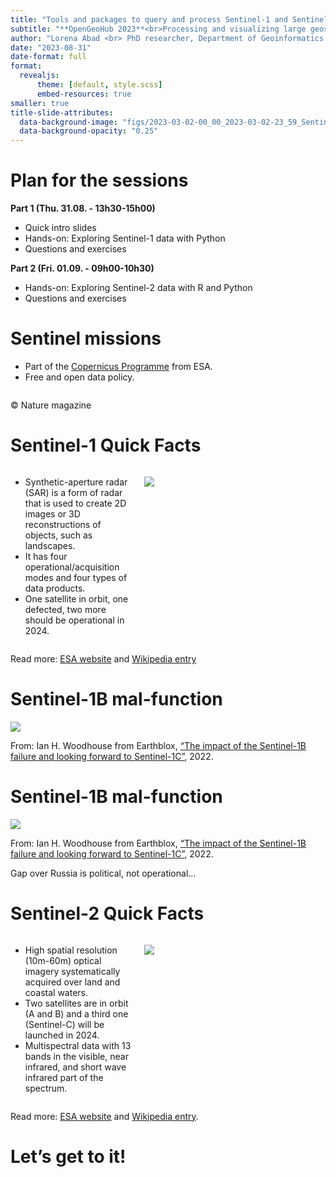 ```yaml
---
title: "Tools and packages to query and process Sentinel-1 and Sentinel-2 data with R and Python"
subtitle: "**OpenGeoHub 2023**<br>Processing and visualizing large geospatial data using R, Python and Julia"
author: "Lorena Abad <br> PhD researcher, Department of Geoinformatics - Z_GIS, University of Salzburg"
date: "2023-08-31"
date-format: full
format: 
  revealjs:
      theme: [default, style.scss]
      embed-resources: true
smaller: true
title-slide-attributes:
  data-background-image: "figs/2023-03-02-00_00_2023-03-02-23_59_Sentinel-2_L2A_SWIR.png"
  data-background-opacity: "0.25"
---
```


# Plan for the sessions

**Part 1 (Thu. 31.08. - 13h30-15h00)**

- Quick intro slides 
- Hands-on: Exploring Sentinel-1 data with Python
- Questions and exercises

**Part 2 (Fri. 01.09. - 09h00-10h30)**

- Hands-on: Exploring Sentinel-2 data with R and Python
- Questions and exercises


# Sentinel missions
- Part of the [Copernicus Programme](https://en.wikipedia.org/wiki/Copernicus_Programme) from ESA.
- Free and open data policy.

![[](https://www.nature.com/articles/508160a)](https://media.springernature.com/lw703/springer-static/image/art%3A10.1038%2F508160a/MediaObjects/41586_2014_Article_BF508160a_Figc_HTML.png?as=webp)

::: aside
© Nature magazine
:::

# Sentinel-1 Quick Facts

:::: {.columns}

::: {.column width="40%"}
- Synthetic-aperture radar (SAR) is a form of radar that is used to create 2D images or 3D reconstructions of objects, such as landscapes.
- It has four operational/acquisition modes and four types of data products.
- One satellite in orbit, one defected, two more should be operational in 2024.
:::

::: {.column width="60%"}

![](https://sentinel.esa.int/documents/247904/4603794/Sentinel-1-Infographic.jpg)
:::

::::


Read more: [ESA website](https://sentinels.copernicus.eu/web/sentinel/missions/sentinel-1) and [Wikipedia entry](https://en.wikipedia.org/wiki/Sentinel-1)

# Sentinel-1B mal-function

![](https://uploads-ssl.webflow.com/60d1d38b8d988b72add3acc5/62fcaed4d56a117f8d894550_Sentinel-1B-image1-earth-blox.png)

From: Ian H. Woodhouse from Earthblox, ["The impact of the Sentinel-1B failure and looking forward to Sentinel-1C"](https://www.earthblox.io/blog/the-impact-of-the-sentinel-1b-failure-and-looking-forward-to-sentinel-1c), 2022.

# Sentinel-1B mal-function

![](https://uploads-ssl.webflow.com/60d1d38b8d988b72add3acc5/62fcae8f003ceb4d8adb0fb8_Sentinel-1B-image2-earth-blox.png)

From: Ian H. Woodhouse from Earthblox, ["The impact of the Sentinel-1B failure and looking forward to Sentinel-1C"](https://www.earthblox.io/blog/the-impact-of-the-sentinel-1b-failure-and-looking-forward-to-sentinel-1c), 2022.

::: {.notes}
Gap over Russia is political, not operational...
:::


# Sentinel-2 Quick Facts

:::: {.columns}

::: {.column width="40%"}
- High spatial resolution (10m-60m) optical imagery systematically acquired over land and coastal waters.
- Two satellites are in orbit (A and B) and a third one (Sentinel-C) will be launched in 2024.
- Multispectral data with 13 bands in the visible, near infrared, and short wave infrared part of the spectrum.
:::

::: {.column width="60%"}
![](https://sentinels.copernicus.eu/documents/247904/4180891/Sentinel-2-infographic-tm.jpg)

:::

::::

Read more: [ESA website](https://sentinels.copernicus.eu/web/sentinel/missions/sentinel-2) and [Wikipedia entry](https://en.wikipedia.org/wiki/Sentinel-2).


# Let's get to it!
